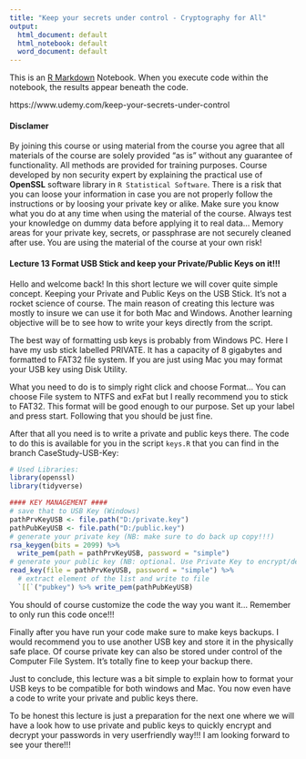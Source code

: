 ```yaml
---
title: "Keep your secrets under control - Cryptography for All"
output:
  html_document: default
  html_notebook: default
  word_document: default
---
```


This is an [R Markdown](http://rmarkdown.rstudio.com) Notebook. When you execute code within the notebook, the results appear beneath the code. 

https://www.udemy.com/keep-your-secrets-under-control

#### Disclamer

By joining this course or using material from the course you agree that all materials of the course are solely provided "as is" without any guarantee of functionality. All methods are provided for training purposes. Course developed by non security expert by explaining the practical use of **OpenSSL** software library in `R Statistical Software`. There is a risk that you can loose your information in case you are not properly follow the instructions or by loosing your private key or alike. Make sure you know what you do at any time when using the material of the course. Always test your knowledge on dummy data before applying it to real data... Memory areas for your private key, secrets, or passphrase are not securely cleaned after use. You are using the material of the course at your own risk!

#### Lecture 13 Format USB Stick and keep your Private/Public Keys on it!!!

Hello and welcome back! In this short lecture we will cover quite simple concept. Keeping your Private and Public Keys on the USB Stick. It's not a rocket science of course. The main reason of creating this lecture was mostly to insure we can use it for both Mac and Windows. Another learning objective will be to see how to write your keys directly from the script.

The best way of formatting usb keys is probably from Windows PC. Here I have my usb stick labelled PRIVATE. It has a capacity of 8 gigabytes and formatted to FAT32 file system. If you are just using Mac you may format your USB key using Disk Utility.

What you need to do is to simply right click and choose Format... You can choose File system to NTFS and exFat but I really recommend you to stick to FAT32. This format will be good enough to our purpose. Set up your label and press start. Following that you should be just fine.

After that all you need is to write a private and public keys there. The code to do this is available for you in the script `keys.R` that you can find in the branch CaseStudy-USB-Key:

```r
# Used Libraries:
library(openssl)
library(tidyverse)

#### KEY MANAGEMENT ####
# save that to USB Key (Windows)
pathPrvKeyUSB <- file.path("D:/private.key")
pathPubKeyUSB <- file.path("D:/public.key")
# generate your private key (NB: make sure to do back up copy!!!)
rsa_keygen(bits = 2099) %>% 
  write_pem(path = pathPrvKeyUSB, password = "simple")
# generate your public key (NB: optional. Use Private Key to encrypt/decrypt)
read_key(file = pathPrvKeyUSB, password = "simple") %>% 
  # extract element of the list and write to file
  `[[`("pubkey") %>% write_pem(pathPubKeyUSB)

```

You should of course customize the code the way you want it... Remember to only run this code once!!!

Finally after you have run your code make sure to make keys backups. I would recommend you to use another USB key and store it in the physically safe place. Of course private key can also be stored under control of the Computer File System. It's totally fine to keep your backup there.

Just to conclude, this lecture was a bit simple to explain how to format your USB keys to be compatible for both windows and Mac. You now even have a code to write your private and public keys there.

To be honest this lecture is just a preparation for the next one where we will have a look how to use private and public keys to quickly encrypt and decrypt your passwords in very userfriendly way!!! I am looking forward to see your there!!!


